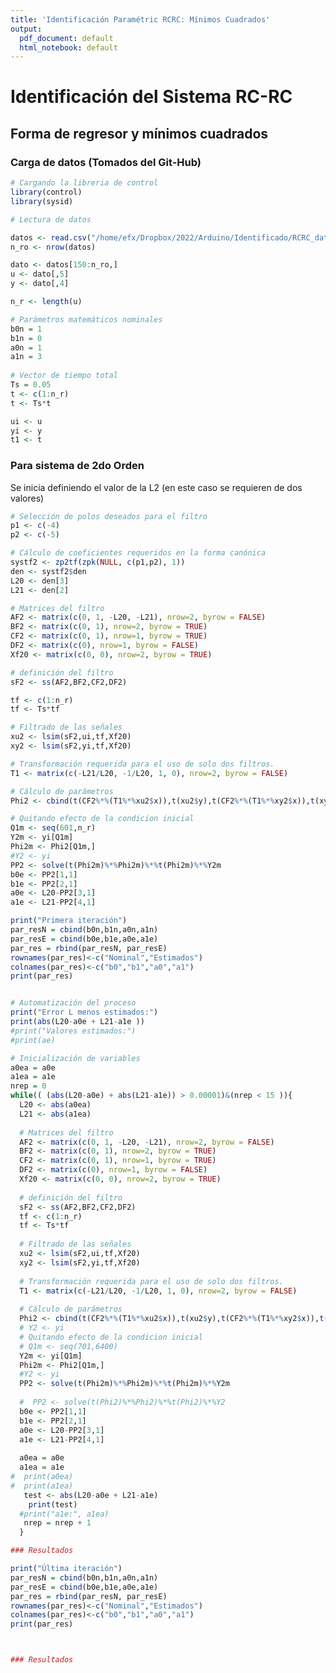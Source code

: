 ```yaml
---
title: 'Identificación Paramétric RCRC: Mínimos Cuadrados'
output:
  pdf_document: default
  html_notebook: default
---
```

# Identificación del Sistema RC-RC 
## Forma de regresor y mínimos cuadrados

### Carga de datos (Tomados del Git-Hub)

```r
# Cargando la libreria de control
library(control)
library(sysid)

# Lectura de datos 

datos <- read.csv("/home/efx/Dropbox/2022/Arduino/Identificado/RCRC_datos0.csv")
n_ro <- nrow(datos)

dato <- datos[150:n_ro,]
u <- dato[,5]
y <- dato[,4]

n_r <- length(u)

# Parámetros matemáticos nominales
b0n = 1 
b1n = 0
a0n = 1
a1n = 3
  
# Vector de tiempo total
Ts = 0.05
t <- c(1:n_r)
t <- Ts*t

ui <- u
yi <- y
t1 <- t

```
### Para sistema de 2do Orden

Se inicia definiendo el valor de la L2 (en este caso se requieren de dos valores)

```r
# Selección de polos deseados para el filtro
p1 <- c(-4)
p2 <- c(-5)

# Cálculo de coeficientes requeridos en la forma canónica
systf2 <- zp2tf(zpk(NULL, c(p1,p2), 1))
den <- systf2$den
L20 <- den[3]
L21 <- den[2]

# Matrices del filtro  
AF2 <- matrix(c(0, 1, -L20, -L21), nrow=2, byrow = FALSE)
BF2 <- matrix(c(0, 1), nrow=2, byrow = TRUE)
CF2 <- matrix(c(0, 1), nrow=1, byrow = TRUE)
DF2 <- matrix(c(0), nrow=1, byrow = FALSE)
Xf20 <- matrix(c(0, 0), nrow=2, byrow = TRUE)

# definición del filtro 
sF2 <- ss(AF2,BF2,CF2,DF2)

tf <- c(1:n_r)
tf <- Ts*tf

# Filtrado de las señales
xu2 <- lsim(sF2,ui,tf,Xf20)
xy2 <- lsim(sF2,yi,tf,Xf20)

# Transformación requerida para el uso de solo dos filtros.
T1 <- matrix(c(-L21/L20, -1/L20, 1, 0), nrow=2, byrow = FALSE)

# Cálculo de parámetros
Phi2 <- cbind(t(CF2%*%(T1%*%xu2$x)),t(xu2$y),t(CF2%*%(T1%*%xy2$x)),t(xy2$y))

# Quitando efecto de la condicion inicial
Q1m <- seq(601,n_r)
Y2m <- yi[Q1m]
Phi2m <- Phi2[Q1m,]
#Y2 <- yi
PP2 <- solve(t(Phi2m)%*%Phi2m)%*%t(Phi2m)%*%Y2m
b0e <- PP2[1,1]
b1e <- PP2[2,1]
a0e <- L20-PP2[3,1]
a1e <- L21-PP2[4,1]

print("Primera iteración")
par_resN = cbind(b0n,b1n,a0n,a1n)
par_resE = cbind(b0e,b1e,a0e,a1e)
par_res = rbind(par_resN, par_resE)
rownames(par_res)<-c("Nominal","Estimados")
colnames(par_res)<-c("b0","b1","a0","a1")
print(par_res)


# Automatización del proceso
print("Error L menos estimados:")
print(abs(L20-a0e + L21-a1e ))
#print("Valores estimados:")
#print(ae)

# Inicialización de variables
a0ea = a0e
a1ea = a1e
nrep = 0 
while(( (abs(L20-a0e) + abs(L21-a1e)) > 0.00001)&(nrep < 15 )){
  L20 <- abs(a0ea) 
  L21 <- abs(a1ea)
  
  # Matrices del filtro  
  AF2 <- matrix(c(0, 1, -L20, -L21), nrow=2, byrow = FALSE)
  BF2 <- matrix(c(0, 1), nrow=2, byrow = TRUE)
  CF2 <- matrix(c(0, 1), nrow=1, byrow = TRUE)
  DF2 <- matrix(c(0), nrow=1, byrow = FALSE)
  Xf20 <- matrix(c(0, 0), nrow=2, byrow = TRUE)
  
  # definición del filtro 
  sF2 <- ss(AF2,BF2,CF2,DF2)
  tf <- c(1:n_r)
  tf <- Ts*tf
  
  # Filtrado de las señales
  xu2 <- lsim(sF2,ui,tf,Xf20)
  xy2 <- lsim(sF2,yi,tf,Xf20)
  
  # Transformación requerida para el uso de solo dos filtros.
  T1 <- matrix(c(-L21/L20, -1/L20, 1, 0), nrow=2, byrow = FALSE)
  
  # Cálculo de parámetros
  Phi2 <- cbind(t(CF2%*%(T1%*%xu2$x)),t(xu2$y),t(CF2%*%(T1%*%xy2$x)),t(xy2$y))
  # Y2 <- yi
  # Quitando efecto de la condicion inicial
  # Q1m <- seq(701,6400)
  Y2m <- yi[Q1m]
  Phi2m <- Phi2[Q1m,]
  #Y2 <- yi
  PP2 <- solve(t(Phi2m)%*%Phi2m)%*%t(Phi2m)%*%Y2m
  
  #  PP2 <- solve(t(Phi2)%*%Phi2)%*%t(Phi2)%*%Y2
  b0e <- PP2[1,1]
  b1e <- PP2[2,1]
  a0e <- L20-PP2[3,1]
  a1e <- L21-PP2[4,1]  
  
  a0ea = a0e
  a1ea = a1e
#  print(a0ea)
#  print(a1ea)
   test <- abs(L20-a0e + L21-a1e)
    print(test)
  #print("a1e:", a1ea)
   nrep = nrep + 1
  }

### Resultados 

print("Última iteración")
par_resN = cbind(b0n,b1n,a0n,a1n)
par_resE = cbind(b0e,b1e,a0e,a1e)
par_res = rbind(par_resN, par_resE)
rownames(par_res)<-c("Nominal","Estimados")
colnames(par_res)<-c("b0","b1","a0","a1")
print(par_res)



### Resultados 



```
